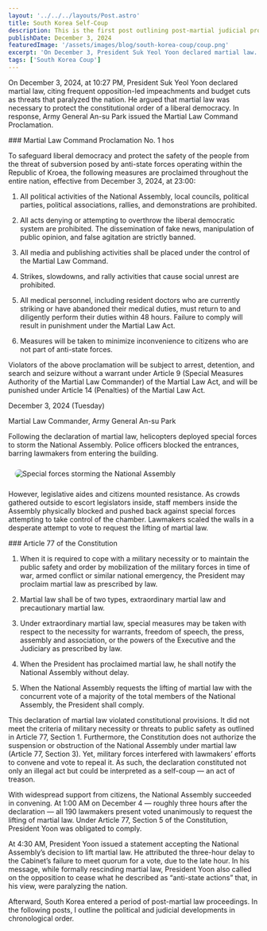 ```yaml
---
layout: '../../../layouts/Post.astro'
title: South Korea Self-Coup
description: This is the first post outlining post-martial judicial proceeding in South Korea
publishDate: December 3, 2024
featuredImage: '/assets/images/blog/south-korea-coup/coup.png'
excerpt: 'On December 3, President Suk Yeol Yoon declared martial law.'
tags: ['South Korea Coup']
---
```




<YouTubeEmbed url="https://youtu.be/i16yb_rudDQ?si=1_GJbNX9jCSKlEb_" rounded style/>



On December 3, 2024, at 10:27 PM, President Suk Yeol Yoon declared martial law, 
citing frequent opposition-led impeachments and budget cuts as threats that paralyzed the nation. 
He argued that martial law was necessary to protect the constitutional order of a liberal democracy.
In response, Army General An-su Park issued the Martial Law Command Proclamation.

<TextSection>
### Martial Law Command Proclamation No. 1 hos

To safeguard liberal democracy and protect the safety of the people from the threat of subversion
posed by anti-state forces operating within the Republic of Kroea, the following measures are proclaimed
throughout the entire nation, effective from December 3, 2024, at 23:00: 

1. All political activities of the National Assembly, local councils, political parties, 
political associations, rallies, and demonstrations are prohibited.

2. All acts denying or attempting to overthrow the liberal democratic system are prohibited. 
The dissemination of fake news, manipulation of public opinion, and false agitation are strictly banned.

3. All media and publishing activities shall be placed under the control of the Martial Law Command.

4. Strikes, slowdowns, and rally activities that cause social unrest are prohibited.

5. All medical personnel, including resident doctors who are currently striking or have abandoned 
their medical duties, must return to and diligently perform their duties within 48 hours. 
Failure to comply will result in punishment under the Martial Law Act.

6. Measures will be taken to minimize inconvenience to citizens who are not part of anti-state forces.

Violators of the above proclamation will be subject to arrest, detention, and search and seizure 
without a warrant under Article 9 (Special Measures Authority of the Martial Law Commander) 
of the Martial Law Act, and will be punished under Article 14 (Penalties) of the Martial Law Act.

December 3, 2024 (Tuesday)

Martial Law Commander, Army General An-su Park
</TextSection>

Following the declaration of martial law, helicopters deployed special forces to storm
the National Assembly. Police officers blocked the entrances, barring lawmakers from 
entering the building. 

<img 
  src="/assets/images/blog/south-korea-coup/aides.jpg" 
  alt="Special forces storming the National Assembly" 
  style="display: block; margin: 1.5rem auto; max-width: 95%; border-radius: 24px;" 
/>


However, legislative aides and citizens mounted resistance. As crowds gathered outside 
to escort legislators inside, staff members inside the Assembly physically blocked and 
pushed back against special forces attempting to take control of the chamber. 
Lawmakers scaled the walls in a desperate attempt to vote to request the lifting of 
martial law. 

<TextSection>
### Article 77 of the Constitution

1. When it is required to cope with a military necessity or to maintain the public safety 
and order by mobilization of the military forces in time of war, armed conflict or 
similar national emergency, the President may proclaim martial law as prescribed by law.

2. Martial law shall be of two types, extraordinary martial law and precautionary martial law.

3. Under extraordinary martial law, special measures may be taken with respect to the necessity 
for warrants, freedom of speech, the press, assembly and association, or the powers of 
the Executive and the Judiciary as prescribed by law.

4. When the President has proclaimed martial law, he shall notify the National Assembly without delay.

5. When the National Assembly requests the lifting of martial law with the concurrent vote of 
a majority of the total members of the National Assembly, the President shall comply.
</TextSection>


This declaration of martial law violated constitutional provisions. 
It did not meet the criteria of military necessity or threats to public safety 
as outlined in Article 77, Section 1. 
Furthermore, the Constitution does not authorize the suspension or obstruction 
of the National Assembly under martial law (Article 77, Section 3). 
Yet, military forces interfered with lawmakers’ efforts to convene and 
vote to repeal it. As such, the declaration constituted not only an illegal act 
but could be interpreted as a self-coup — an act of treason.

<YouTubeEmbed url="https://youtu.be/c0W9wkVOc3s?si=plNeVTi29Y-t4ZCq" rounded style/>

With widespread support from citizens, the National Assembly succeeded in convening. 
At 1:00 AM on December 4 — roughly three hours after the declaration — 
all 190 lawmakers present voted unanimously to request the lifting of martial law.
Under Article 77, Section 5 of the Constitution, President Yoon was obligated to comply.

<YouTubeEmbed url="https://youtu.be/cYwAwgWq3YA?si=FzQ-CzDKnFY7pRnI" rounded style/>


At 4:30 AM, President Yoon issued a statement accepting the National Assembly’s decision 
to lift martial law. He attributed the three-hour delay to the Cabinet’s failure 
to meet quorum for a vote, due to the late hour. In his message, while formally 
rescinding martial law, President Yoon also called on the opposition 
to cease what he described as “anti-state actions” that, 
in his view, were paralyzing the nation.

Afterward, South Korea entered a period of post-martial law proceedings. In the following posts, 
I outline the political and judicial developments in chronological order. 
